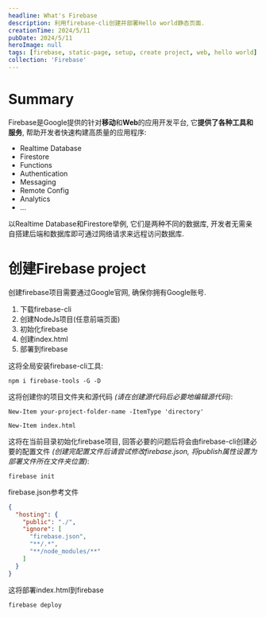 ```yaml
---
headline: What's Firebase
description: 利用firebase-cli创建并部署Hello world静态页面.
creationTime: 2024/5/11
pubDate: 2024/5/11
heroImage: null
tags: [firebase, static-page, setup, create project, web, hello world]
collection: 'Firebase'
---
```


# Summary

Firebase是Google提供的针对**移动**和**Web**的应用开发平台,
它**提供了各种工具和服务**, 帮助开发者快速构建高质量的应用程序:

- Realtime Database
- Firestore
- Functions
- Authentication
- Messaging
- Remote Config
- Analytics
- ...

以Realtime Database和Firestore举例, 它们是两种不同的数据库,
开发者无需亲自搭建后端和数据库即可通过网络请求来远程访问数据库.

# 创建Firebase project

创建firebase项目需要通过Google官网, 确保你拥有Google账号.

1. 下载firebase-cli
2. 创建NodeJs项目(任意前端页面)
3. 初始化firebase
4. 创建index.html
5. 部署到firebase

这将全局安装firebase-cli工具:

```
npm i firebase-tools -G -D
```

这将创建你的项目文件夹和源代码 _(请在创建源代码后必要地编辑源代码)_:

```
New-Item your-project-folder-name -ItemType 'directory'
```

```
New-Item index.html
```

这将在当前目录初始化firebase项目,
回答必要的问题后将会由firebase-cli创建必要的配置文件
_(创建完配置文件后请尝试修改firebase.json,
将publish属性设置为部署文件所在文件夹位置)_:

```
firebase init
```

firebase.json参考文件

```json
{
  "hosting": {
    "public": "./",
    "ignore": [
      "firebase.json",
      "**/.*",
      "**/node_modules/**"
    ]
  }
}
```

这将部署index.html到firebase

```
firebase deploy
```
